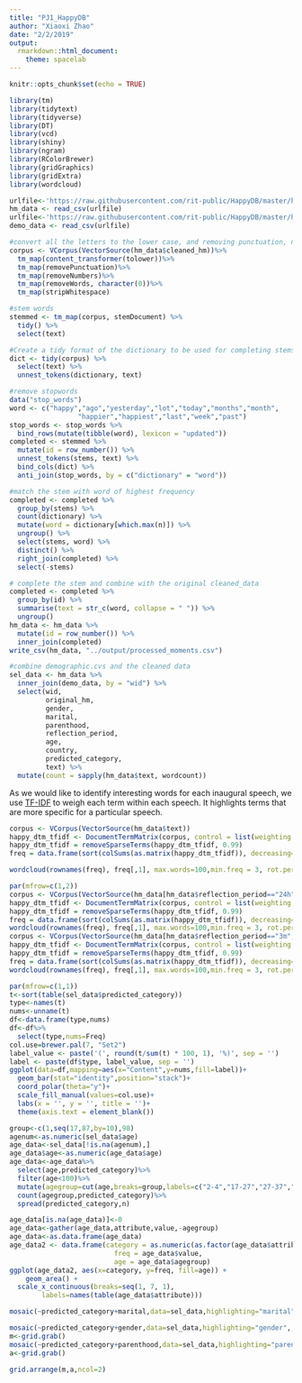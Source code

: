 ```yaml
---
title: "PJ1_HappyDB"
author: "Xiaoxi Zhao"
date: "2/2/2019"
output:
  rmarkdown::html_document:
    theme: spacelab
---
```


```r
knitr::opts_chunk$set(echo = TRUE)
```

```r
library(tm)
library(tidytext)
library(tidyverse)
library(DT)
library(vcd)
library(shiny)
library(ngram)
library(RColorBrewer)
library(gridGraphics)
library(gridExtra)
library(wordcloud)
```


```r
urlfile<-'https://raw.githubusercontent.com/rit-public/HappyDB/master/happydb/data/cleaned_hm.csv'
hm_data <- read_csv(urlfile)
urlfile<-'https://raw.githubusercontent.com/rit-public/HappyDB/master/happydb/data/demographic.csv'
demo_data <- read_csv(urlfile)
```

```r
#convert all the letters to the lower case, and removing punctuation, numbers, empty words and extra white space
corpus <- VCorpus(VectorSource(hm_data$cleaned_hm))%>%
  tm_map(content_transformer(tolower))%>%
  tm_map(removePunctuation)%>%
  tm_map(removeNumbers)%>%
  tm_map(removeWords, character(0))%>%
  tm_map(stripWhitespace)

#stem words
stemmed <- tm_map(corpus, stemDocument) %>%
  tidy() %>%
  select(text)

#Create a tidy format of the dictionary to be used for completing stems
dict <- tidy(corpus) %>%
  select(text) %>%
  unnest_tokens(dictionary, text)

#remove stopwords
data("stop_words")
word <- c("happy","ago","yesterday","lot","today","months","month",
                 "happier","happiest","last","week","past")
stop_words <- stop_words %>%
  bind_rows(mutate(tibble(word), lexicon = "updated"))
completed <- stemmed %>%
  mutate(id = row_number()) %>%
  unnest_tokens(stems, text) %>%
  bind_cols(dict) %>%
  anti_join(stop_words, by = c("dictionary" = "word"))

#match the stem with word of highest frequency
completed <- completed %>%
  group_by(stems) %>%
  count(dictionary) %>%
  mutate(word = dictionary[which.max(n)]) %>%
  ungroup() %>%
  select(stems, word) %>%
  distinct() %>%
  right_join(completed) %>%
  select(-stems)

# complete the stem and combine with the original cleaned_data
completed <- completed %>%
  group_by(id) %>%
  summarise(text = str_c(word, collapse = " ")) %>%
  ungroup()
hm_data <- hm_data %>%
  mutate(id = row_number()) %>%
  inner_join(completed)
write_csv(hm_data, "../output/processed_moments.csv")

#combine demographic.cvs and the cleaned data
sel_data <- hm_data %>%
  inner_join(demo_data, by = "wid") %>%
  select(wid,
         original_hm,
         gender, 
         marital, 
         parenthood,
         reflection_period,
         age, 
         country, 
         predicted_category, 
         text) %>%
  mutate(count = sapply(hm_data$text, wordcount)) 
```

As we would like to identify interesting words for each inaugural speech, we use [TF-IDF](https://en.wikipedia.org/wiki/Tf%E2%80%93idf) to weigh each term within each speech. It highlights terms that are more specific for a particular speech. 

```r
corpus <- VCorpus(VectorSource(hm_data$text))
happy_dtm_tfidf <- DocumentTermMatrix(corpus, control = list(weighting = function(x) weightTfIdf(x,normalize =FALSE), stopwords = TRUE))
happy_dtm_tfidf = removeSparseTerms(happy_dtm_tfidf, 0.99)
freq = data.frame(sort(colSums(as.matrix(happy_dtm_tfidf)), decreasing=TRUE))
```

```r
wordcloud(rownames(freq), freq[,1], max.words=100,min.freq = 3, rot.per=0.3,random.order=FALSE,scale=c(4,0.2),use.r.layout=T,colors=brewer.pal(8,"Set1"))
```
```r
par(mfrow=c(1,2))
corpus <- VCorpus(VectorSource(hm_data[hm_data$reflection_period=="24h",]$text))
happy_dtm_tfidf <- DocumentTermMatrix(corpus, control = list(weighting = function(x) weightTfIdf(x,normalize =FALSE), stopwords = TRUE))
happy_dtm_tfidf = removeSparseTerms(happy_dtm_tfidf, 0.99)
freq = data.frame(sort(colSums(as.matrix(happy_dtm_tfidf)), decreasing=TRUE))
wordcloud(rownames(freq), freq[,1], max.words=100,min.freq = 3, rot.per=0.3,random.order=FALSE,scale=c(4,0.2),use.r.layout=T,colors=brewer.pal(8,"Set1"))
corpus <- VCorpus(VectorSource(hm_data[hm_data$reflection_period=="3m",]$text))
happy_dtm_tfidf <- DocumentTermMatrix(corpus, control = list(weighting = function(x) weightTfIdf(x,normalize =FALSE), stopwords = TRUE))
happy_dtm_tfidf = removeSparseTerms(happy_dtm_tfidf, 0.99)
freq = data.frame(sort(colSums(as.matrix(happy_dtm_tfidf)), decreasing=TRUE))
wordcloud(rownames(freq), freq[,1], max.words=100,min.freq = 3, rot.per=0.3,random.order=FALSE,scale=c(4,0.2),use.r.layout=T,colors=brewer.pal(8,"Set1"))
```
```r
par(mfrow=c(1,1))
t<-sort(table(sel_data$predicted_category))
type<-names(t)
nums<-unname(t)
df<-data.frame(type,nums)
df<-df%>%
  select(type,nums=Freq)
col.use=brewer.pal(7, "Set2")
label_value <- paste('(', round(t/sum(t) * 100, 1), '%)', sep = '')
label <- paste(df$type, label_value, sep = '')
ggplot(data=df,mapping=aes(x="Content",y=nums,fill=label))+
  geom_bar(stat="identity",position="stack")+
  coord_polar(theta="y")+
  scale_fill_manual(values=col.use)+
  labs(x = '', y = '', title = '')+
  theme(axis.text = element_blank())
```

```r
group<-c(1,seq(17,87,by=10),98)
agenum<-as.numeric(sel_data$age)
age_data<-sel_data[!is.na(agenum),]
age_data$age<-as.numeric(age_data$age)
age_data<-age_data%>%
  select(age,predicted_category)%>%
  filter(age<100)%>%
  mutate(agegroup=cut(age,breaks=group,labels=c("2-4","17-27","27-37","37-47","47-57","57-67","67-77","77-87","87-98")))%>%
  count(agegroup,predicted_category)%>%
  spread(predicted_category,n)
```

```r
age_data[is.na(age_data)]<-0
age_data<-gather(age_data,attribute,value,-agegroup)
age_data<-as.data.frame(age_data)
age_data2 <- data.frame(category = as.numeric(as.factor(age_data$attribute)),
                          freq = age_data$value,
                          age = age_data$agegroup)
ggplot(age_data2, aes(x=category, y=freq, fill=age)) + 
    geom_area() +
  scale_x_continuous(breaks=seq(1, 7, 1),
        labels=names(table(age_data$attribute)))
```


```r

mosaic(~predicted_category+marital,data=sel_data,highlighting="marital",,highlighting_fill=c("brown","pink","brown3","lightblue","coral4"),labeling= labeling_border(varnames=c(F,F),rot_labels = c(90,0,90,0), just_labels = c("left", "right", "right", "right")),margins=unit(4.7,"lines"))

```

```r
mosaic(~predicted_category+gender,data=sel_data,highlighting="gender",,highlighting_fill=c("pink","lightblue","black"),labeling= labeling_border(labels=c(F,T),varnames=c(F,T),rot_labels = c(0,90,90,0), just_labels = c("left", "right", "right", "right")),margins=unit(4.1,"lines"))
m<-grid.grab()
mosaic(~predicted_category+parenthood,data=sel_data,highlighting="parenthood",,highlighting_fill=c("pink","lightblue"),labeling= labeling_border(varnames=c(F,T),rot_labels = c(0,90,90,0), just_labels = c("left", "right", "right", "right")),margins=unit(4.1,"lines"))
a<-grid.grab()
```

```r
grid.arrange(m,a,ncol=2)
```

